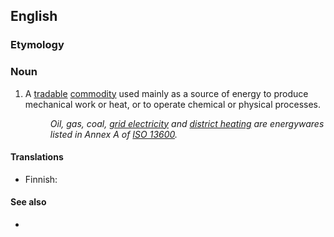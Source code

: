 ==English==

===Etymology===
{{suffix|en|energy|ware}}

===Noun===
{{en-noun}}

# A [[tradable]] [[commodity]] used mainly as a source of energy to produce mechanical work or heat, or to operate chemical or physical processes.
#: ''Oil, gas, coal, [[grid electricity]] and [[district heating]] are energywares listed in Annex A of [[w:ISO 13600|ISO 13600]].''

====Translations====
{{trans-top|tradable commodity}}
* Finnish: {{t+|fi|kaupallinen}} {{t|fi|energianlähde}}
{{trans-mid}}
{{trans-bottom}}

====See also====
* {{l|en|energy carrier}}